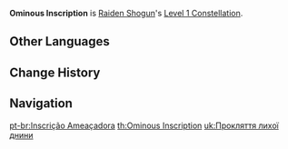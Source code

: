 {{Constellation Infobox
|image       = Constellation Ominous Inscription.png
|description = [[Secret Art: Musou Shinsetsu|Chakra Desiderata]] will gather Resolve even faster. When {{Electro}} characters use their Elemental Bursts, the Resolve gained is increased by 80%. When characters of other Elemental Types use their Elemental Bursts, the Resolve gained is increased by 20%.
|level       = 1
|character   = Raiden Shogun
}}
'''Ominous Inscription''' is [[Raiden Shogun]]'s [[Level 1 Constellation]].
<!--
==Gameplay Notes==
-->

==Other Languages==
{{Other Languages
|en      = Ominous Inscription
|zhs     = 恶曜卜词
|zhs_rm  = È Yào Bocí
|zht     = 惡曜卜詞
|zht_rm  = È Yào Bocí
|zh_tl   = 
|ja      = 悪曜の呪詛
|ja_rm   = Akuyou no Juso{{Assumed}}
|ja_tl   = Curse of Evilday
|ja_note = {{lang|ja=悪曜|mini=1}} = "evil" + "weekday"
|ko      = 악요 명문(銘文)
|ko_rm   = Akyo Myeongmun
|ko_tl   = Evil Light's Inscription
|es      = Inscripción ominosa
|es_tl   = Ominous Inscription
|fr      = Inscription menaçante
|fr_tl   = Threatening Inscription
|ru      = Зловещая надпись
|ru_tl   = 
|th      = Ominous Inscription
|vi      = Lời Tiên Tri Đen Tối
|vi_tl   = 
|de      = Unheilvolles Omen
|de_tl   = Sinister Omen
|id      = Ominous Inscription
|pt      = Inscrição Ameaçadora
|pt_tl   = Threatening Inscription
}}

==Change History==
{{Change History|2.1}}

==Navigation==
{{Talent Navbox|Raiden Shogun}}
[[pt-br:Inscrição Ameaçadora]]
[[th:Ominous Inscription]]
[[uk:Прокляття лихої днини]]